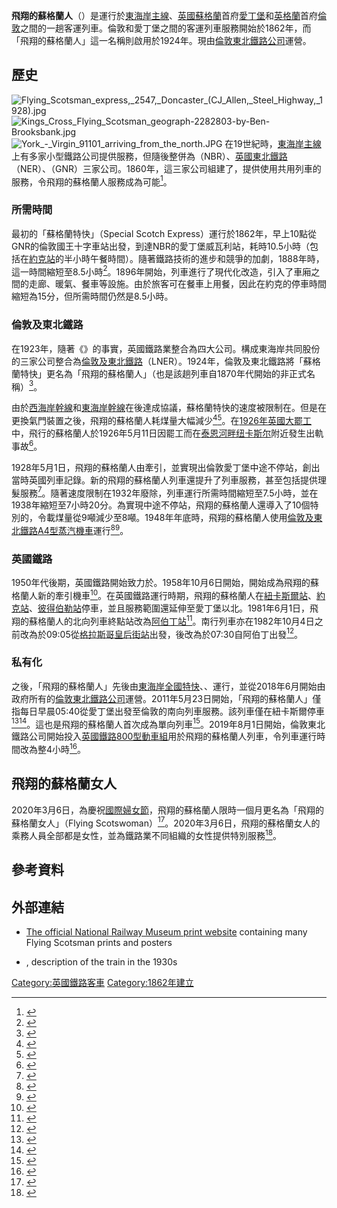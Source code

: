 {{Infobox rail service
|box_width       = 
|name            = 飛翔的蘇格蘭人<br>''Flying Scotsman''
|logo            = 
|logo_width      = 
|image           = Flying Scotsman - Nicola Sturgeon and David Horne.jpg
|image_size      = 
|caption         = 停靠在[[愛丁堡威瓦利站|愛丁堡威瓦利站]]的[[英國鐵路91型電力機車|91 101號機車]]，2015年10月
|type            = Passenger train
|status          = 
|locale          = 
|predecessor     = 
|first           = {{plainlist|
*1862年 （開行）
*1924年 （命名）}}
|last            = 
|successor       = 
|operator        = [[倫敦東北鐵路公司|倫敦東北鐵路公司]]
|formeroperator  = {{plainlist|
*{{link-en|維京列車東海岸|Virgin Trains East Coast}}
*{{link-en|東海岸 (鐵路公司)|East Coast (train operating company)|東海岸}}
*[[東海岸全國特快|東海岸全國特快]]
*{{link-en|大東北鐵路|Great North Eastern Railway|GNER}}
*{{link-en|城際 (英國鐵路)|InterCity (British Rail)|城際東海岸}}
*[[英國鐵路|英國鐵路]]
*[[倫敦東北鐵路公司|倫敦東北鐵路公司]]}}
|ridership       = 
|start           = [[愛丁堡威瓦利站|愛丁堡]]
|stops           = 
|end             = [[倫敦國王十字車站|倫敦國王十字]]
|distance        = {{convert|393|miles}}
|journeytime     = 4小時
|frequency       = 每日（僅限週一至週五）
|trainnumber     = 1E01
|line_used       = [[東海岸主線|東海岸主線]]
|class           = 
|access          = 
|seating         = 
|catering        = 
|entertainment   = 
|baggage         = 
|otherfacilities = 
|stock           = [[英國鐵路800型動車組|800型]]<br>[[英國鐵路801型電力動車組|801型]]<ref>{{cite web |url=https://www.youtube.com/watch?v=KB3_sG9bsFE |title=LNER Class 801 "Azuma" Flying Scotsman departs Edinburgh Waverley |work=YouTube |accessdate=2021-04-06 |dead-url=no |archive-date=2021-04-24 |archive-url=https://web.archive.org/web/20210424141111/https://www.youtube.com/watch?v=KB3_sG9bsFE }}</ref>
|gauge           = {{RailGauge|1435mm}}
|speed           = {{convert|125|mph}}
|owners          = 
|routenumber     = 
|map             = }}

'''飛翔的蘇格蘭人'''（''{{lang-en|Flying Scotsman}}''）是運行於[[東海岸主線|東海岸主線]]、[[英國|英國]][[蘇格蘭|蘇格蘭]]首府[[愛丁堡|愛丁堡]]和[[英格蘭|英格蘭]]首府[[倫敦|倫敦]]之間的一趟客運列車。倫敦和愛丁堡之間的客運列車服務開始於1862年，而「飛翔的蘇格蘭人」這一名稱則啟用於1924年。現由[[倫敦東北鐵路公司|倫敦東北鐵路公司]]運營。

==歷史 ==
[[File:Flying_Scotsman_express,_2547,_Doncaster_(CJ_Allen,_Steel_Highway,_1928).jpg|thumb]]
[[File:Kings_Cross_Flying_Scotsman_geograph-2282803-by-Ben-Brooksbank.jpg|thumb]]
[[File:York_-_Virgin_91101_arriving_from_the_north.JPG|thumb]]
在19世紀時，[[東海岸主線|東海岸主線]]上有多家小型鐵路公司提供服務，但隨後整併為{{link-en|北英國鐵路|North British Railway}}（NBR）、[[英國東北鐵路|英國東北鐵路]]（NER）、{{link-en|大北方鐵路 (英國)|Great Northern Railway (Great Britain)|大北方鐵路}}（GNR）三家公司。1860年，這三家公司組建了{{link-en|東海岸共同股份|East Coast Joint Stock}}，提供使用共用列車的服務，令飛翔的蘇格蘭人服務成為可能<ref>{{cite web |url=https://www.gracesguide.co.uk/East_Coast_Joint_Stock |title=East Coast Joint Stock |work=Grace's Guide |accessdate=2021-04-07 |dead-url=no |archive-date=2016-03-26 |archive-url=https://web.archive.org/web/20160326165648/http://www.gracesguide.co.uk/East_Coast_Joint_Stock }}</ref>。

===所需時間===
最初的「蘇格蘭特快」（Special Scotch Express）運行於1862年，早上10點從GNR的倫敦國王十字車站出發，到達NBR的愛丁堡威瓦利站，耗時10.5小時（包括在[[約克站|約克站]]的半小時午餐時間）。隨著鐵路技術的進步和競爭的加劇，1888年時，這一時間縮短至8.5小時<ref name="Nock">{{cite book|last=Nock|first=Oswald S.|script-title=The Railway Race to the North |year=1958 |publisher=Ian Allan |isbn=9780711006577}}{{en}}</ref>{{rp|47}}。1896年開始，列車進行了現代化改造，引入了車廂之間的走廊、暖氣、餐車等設施。由於旅客可在餐車上用餐，因此在約克的停車時間縮短為15分，但所需時間仍然是8.5小時。

===倫敦及東北鐵路===
在1923年，隨著《{{link-en|1921年鐵路法|Railways Act 1921}}》的事實，英國鐵路業整合為四大公司。構成東海岸共同股份的三家公司整合為[[倫敦及東北鐵路|倫敦及東北鐵路]]（LNER）。1924年，倫敦及東北鐵路將「蘇格蘭特快」更名為「飛翔的蘇格蘭人」（也是該趟列車自1870年代開始的非正式名稱）<ref>{{cite web |url=https://www.bbc.com/news/uk-scotland-18173615 |title='The world's most famous train' - The Flying Scotsman celebrates 150 years |work=BBC |accessdate=2012-06-18 |dead-url=no |archive-date=2019-01-28 |archive-url=https://web.archive.org/web/20190128125509/https://www.bbc.com/news/uk-scotland-18173615 }}</ref>。

由於[[西海岸幹線|西海岸幹線]]和[[東海岸幹線|東海岸幹線]]在{{link-en|北方競賽|Race to the North|1888年和1895年的速度競爭}}後達成協議，蘇格蘭特快的速度被限制在{{convert|392|mi|km}}。但是在更換氣門裝置之後，飛翔的蘇格蘭人耗煤量大幅減少<ref>{{cite magazine|title=Locomotive Tender with Side Corridor|magazine=Railway Gazette|date=1928-03-14|language=en}}</ref>{{rp|514-516}}<ref>{{cite magazine|title=London and Edinburgh Non-Stop|magazine=Locomotive, Railway Carriage & Wagon Review|date=June 1928|language=en}}</ref>{{rp|176-177}}。在[[1926年英國大罷工|1926年英國大罷工]]中，飛行的蘇格蘭人於1926年5月11日因罷工而在[[泰恩河畔纽卡斯尔|泰恩河畔纽卡斯尔]]附近發生出軌事故<ref>{{cite book|last=Patrick|first=Renshaw|title=Nine days in May: the general strike|year=1975|publisher=Taylor & Francis|isbn=9780413332608|url=https://books.google.com/books?id=oJMOAAAAQAAJ&pg=RA3-PA5|access-date=2021-04-07|archive-date=2021-04-24|archive-url=https://web.archive.org/web/20210424140846/https://books.google.com/books?id=oJMOAAAAQAAJ&pg=RA3-PA5|dead-url=no}}</ref>。

1928年5月1日，飛翔的蘇格蘭人由{{link-en|4472號LNER A3型機車|LNER Class A3 4472 Flying Scotsman}}牽引，並實現出倫敦愛丁堡中途不停站，創出當時英國列車記錄。新的飛翔的蘇格蘭人列車還提升了列車服務，甚至包括提供理髮服務<ref>{{cite book|last=Brown|first=F.A.S.|title=Nigel Gresley, Locomotive engineer|year=1961 |oclc=11434112|publisher=Ian Allan|location=London|pages=85, 86, 120|isbn=9780902372122}}</ref>。隨著速度限制在1932年廢除，列車運行所需時間縮短至7.5小時，並在1938年縮短至7小時20分。為實現中途不停站，飛翔的蘇格蘭人還導入了10個特別的{{link-en|連接門|corridor tender}}，令載煤量從9噸減少至8噸。1948年年底時，飛翔的蘇格蘭人使用[[倫敦及東北鐵路A4型蒸汽機車|倫敦及東北鐵路A4型蒸汽機車]]運行<ref>{{cite book |last1=Boddy |first1=M.G. |last2=Fry |first2=E.V. |last3=Hennigan |first3=W. |last4=Proud |first4=P. |last5=Yeadon |first5=W.B. |editor-last=Fry |editor-first=E.V. |title=Part 1: Preliminary Survey |series=Locomotives of the L.N.E.R. |date=July 1963 |publisher=[[Railway_Correspondence_and_Travel_Society|RCTS]] |location=Potters Bar |pages=64–65 }}</ref><ref>{{cite book |last1=Boddy |first1=M.G. |last2=Neve |first2=E. |last3=Yeadon |first3=W.B. |editor-last=Fry |editor-first=E.V. |title=Part 2A: Tender Engines – Classes A1 to A10 |series=Locomotives of the L.N.E.R. |date=April 1973 |publisher=[[Railway_Correspondence_and_Travel_Society|RCTS]] |location=Kenilworth |isbn=0-901115-25-8 |page=68 }}</ref>。

===英國鐵路===
1950年代後期，英國鐵路開始致力於{{link-en|柴油化|dieselisation}}。1958年10月6日開始，{{link-en|英國鐵路40型機車|British Rail Class 40}}開始成為飛翔的蘇格蘭人新的牽引機車<ref>{{cite magazine|title=Down Flying Scotsman Diesel Hauled|magazine=Railway Gazette|date=1958-10-10|language=en}}</ref>{{rp|460}}。在英國鐵路運行時期，飛翔的蘇格蘭人在[[紐卡斯爾站|紐卡斯爾站]]、[[約克站|約克站]]、[[彼得伯勒站|彼得伯勒站]]停車，並且服務範圍還延伸至愛丁堡以北。1981年6月1日，飛翔的蘇格蘭人的北向列車終點站改為[[阿伯丁站|阿伯丁站]]<ref>{{cite magazine|title=Aberdeen welcomes FS HST|magazine=The Railway Magazine|issue=964|date=August 1981|language=en}}</ref>{{rp|406}}。南行列車亦在1982年10月4日之前改為於09:05從[[格拉斯哥皇后街站|格拉斯哥皇后街站]]出發，後改為於07:30自阿伯丁出發<ref>{{cite magazine|title=Flying Scotsman change|magazine=The Railway Magazine|issue=980|date=December 1982|language=en}}</ref>{{rp|546}}。

===私有化===
{{link-en|英國鐵路民營化|Privatisation of British Rail}}之後，「飛翔的蘇格蘭人」先後由[[東海岸全國特快|東海岸全國特快]]、{{link-en|東海岸 (鐵路公司)|East Coast (train operating company)|東海岸}}、{{link-en|維京列車東海岸|Virgin Trains East Coast}}運行，並從2018年6月開始由政府所有的[[倫敦東北鐵路公司|倫敦東北鐵路公司]]運營。2011年5月23日開始，「飛翔的蘇格蘭人」僅指每日早晨05:40從愛丁堡出發至倫敦的南向列車服務。該列車僅在紐卡斯爾停車<ref>{{cite magazine|title=East Coast launches fast 'Flying Scotsman|magazine=Rail|date=2011-06-01|language=en}}</ref>{{rp|14}}<ref>{{cite magazine|title=EC launches new timetable with 4h Edinburgh-London Flying Scotsman|magazine=Today's Railways UK|issue=115|date=July 2011|language=en}}</ref>{{rp|12}}。這也是飛翔的蘇格蘭人首次成為單向列車<ref>{{cite press release |title= New 'Flying Scotsman' express service and locomotive |date= 2011-05-23 |url= http://www.eastcoast.co.uk/about-us/Press-Release/2011/NEW-FLYING-SCOTSMAN-EXPRESS-SERVICE-AND-LOCOMOTIVE/ |publisher= East Coast |access-date= 2021-04-07 |archive-date= 2011-08-11 |archive-url= https://web.archive.org/web/20110811204205/http://www.eastcoast.co.uk/about-us/Press-Release/2011/NEW-FLYING-SCOTSMAN-EXPRESS-SERVICE-AND-LOCOMOTIVE/ |dead-url= no }}</ref>。2019年8月1日開始，倫敦東北鐵路公司開始投入[[英國鐵路800型動車組|英國鐵路800型動車組]]用於飛翔的蘇格蘭人列車，令列車運行時間改為整4小時<ref>{{cite web |url=https://www.scotsman.com/news/transport/azuma-trains-to-reach-edinburgh-in-august-1-4941934 |title=Azuma trains to reach Edinburgh in August |work=The Scotsman |accessdate=2019-06-06 |dead-url=no |archive-date=2019-06-12 |archive-url=https://web.archive.org/web/20190612101011/https://www.scotsman.com/news/transport/azuma-trains-to-reach-edinburgh-in-august-1-4941934 }}</ref>。

== 飛翔的蘇格蘭女人 ==
2020年3月6日，為慶祝[[國際婦女節|國際婦女節]]，飛翔的蘇格蘭人限時一個月更名為「飛翔的蘇格蘭女人」（Flying Scotswoman）<ref name="flyingscotswoman">{{cite web |title=UK women missing out on job opportunities in rail |url=https://www.lner.co.uk/news/uk-women-missing-out-on-job-opportunities-in-rail/ |website=LNER |access-date=2020-03-06 |ref=Flying Scotswoman |archive-date=2021-01-26 |archive-url=https://web.archive.org/web/20210126002159/https://www.lner.co.uk/news/uk-women-missing-out-on-job-opportunities-in-rail/ |dead-url=no }}</ref>。2020年3月6日，飛翔的蘇格蘭女人的乘務人員全部都是女性，並為鐵路業不同組織的女性提供特別服務<ref>{{cite news|date=2020-03-06|title=All-female crew staff 'Flying Scotswoman' train|work=BBC News|url=https://www.bbc.co.uk/news/uk-scotland-edinburgh-east-fife-51768554|accessdate=2021-04-07|archive-date=2020-03-07|archive-url=https://web.archive.org/web/20200307154242/https://www.bbc.co.uk/news/uk-scotland-edinburgh-east-fife-51768554|dead-url=no}}</ref>。

==參考資料==
{{Reflist}}

==外部連結==
{{commons category-inline}}
*[http://www.ssplprints.com/search.php?keywords=flying+scotsman&page=1&numperpage=8&idx=4&ref=wiki&ad=sspl01 The official National Railway Museum print website] {{Wayback|url=http://www.ssplprints.com/search.php?keywords=flying+scotsman&page=1&numperpage=8&idx=4&ref=wiki&ad=sspl01 |date=20170904063812 }} containing many Flying Scotsman prints and posters
*{{citation|chapter-url=http://www.railwaywondersoftheworld.com/flying-scotsman.html|chapter=The Flying Scotsman|title=Railway Wonders of the World|date=8 March 1935|pages=183–188|editor-first=Clarence|editor-last=Winchester|accessdate=2021-04-06|archive-date=2020-09-24|archive-url=https://web.archive.org/web/20200924021543/https://www.railwaywondersoftheworld.com/flying-scotsman.html|dead-url=no}}, description of the train in the 1930s

[[Category:英國鐵路客車|Category:英國鐵路客車]]
[[Category:1862年建立|Category:1862年建立]]